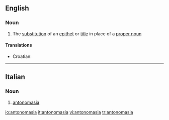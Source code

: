 ==English==

===Noun===
{{wikipedia}}
{{en-noun|-}}

#{{linguistics}} The [[substitution]] of an [[epithet]] or [[title]] in place of a [[proper noun]]

====Translations====
{{top}}
*Croatian: {{t-|hr|antonomazija|f}}
{{mid}}
{{bottom}}

----

==Italian==

===Noun===
{{it-noun|antonomasi|f|a|e}}

# [[#English|antonomasia]]

[[io:antonomasia]]
[[it:antonomasia]]
[[vi:antonomasia]]
[[tr:antonomasia]]
